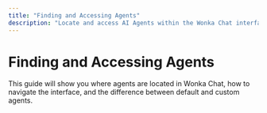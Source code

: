 ```yaml
---
title: "Finding and Accessing Agents"
description: "Locate and access AI Agents within the Wonka Chat interface."
---
```


# Finding and Accessing Agents

This guide will show you where agents are located in Wonka Chat, how to navigate the interface, and the difference between default and custom agents.
